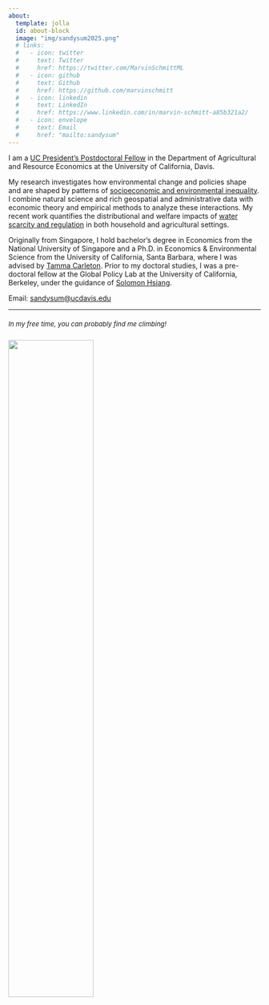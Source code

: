 ```yaml
---
about:
  template: jolla
  id: about-block
  image: "img/sandysum2025.png"
  # links:
  #   - icon: twitter
  #     text: Twitter
  #     href: https://twitter.com/MarvinSchmittML
  #   - icon: github
  #     text: Github
  #     href: https://github.com/marvinschmitt
  #   - icon: linkedin
  #     text: LinkedIn
  #     href: https://www.linkedin.com/in/marvin-schmitt-a85b321a2/
  #   - icon: envelope
  #     text: Email
  #     href: "mailto:sandysum"  
---
```


<!-- ::: {#about-block} -->
::: {style="text-align: left; max-width: 700px; margin: auto;"}

<!-- I am a Ph.D. candidate in Economics and Environmental Science at the University of California, Santa Barbara. -->

I am a [UC President’s Postdoctoral Fellow](https://ppfp.ucop.edu/info/) in the Department of Agricultural and Resource Economics at the University of California, Davis.

My research investigates how environmental change and policies shape and are shaped by patterns of <u>socioeconomic and environmental inequality</u>.
I combine natural science and rich geospatial and administrative data with economic theory and empirical methods to analyze these interactions. 
My recent work quantifies the distributional and welfare impacts of <u>water scarcity and regulation</u> in both household and agricultural settings.
<!-- My [job market paper](https://drive.google.com/file/d/1z2F7DWDszOYYzkxyrcM8THEc7Nt8AWsp/view) is the first to comprehensively evaluate the efficiency and reallocative impacts of policy counterfactuals under the [Sustainable Groundwater Management Act](https://water.ca.gov/programs/groundwater-management/sgma-groundwater-management), using restricted-access farm-level data. -->

Originally from Singapore, I hold bachelor’s degree in Economics from the National University of Singapore and a Ph.D. in Economics \& Environmental Science from the University of California, Santa Barbara, where I was advised by [Tamma Carleton](https://www.tammacarleton.com/).
Prior to my doctoral studies, I was a pre-doctoral fellow at the Global Policy Lab at the University of California, Berkeley, under the guidance of [Solomon Hsiang](https://www.solomonhsiang.com/).

Email: [sandysum\@ucdavis.edu](mailto:sandysum@ucdavis.edu)
:::
***

::: {#photo-block style="margin-top: 20px;"}
<font size="2">*In my free time, you can probably find me climbing!*<font size="2">

![](img/IMG_0925_Original.jpeg){fig-align="left" width="58%"
style="margin-right: 15px; margin-top: 10px;"}
:::
